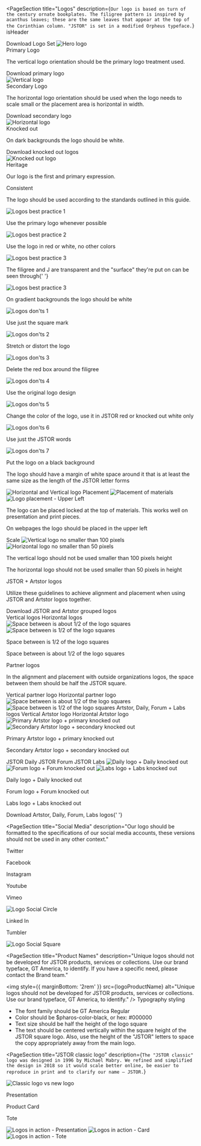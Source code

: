 

<PageSection
  title="Logos"
  description={`Our logo is based on turn of the century ornate bookplates. The filigree pattern is inspired by acanthus leaves; these are the same leaves that appear at the top of the Corinthian column. "JSTOR" is set in a modified Orpheus typeface.`}
  isHeader
>
  <PharosButton iconLeft="download" href="../files/brand-expressions/logos/All_logos.zip">
    Download Logo Set
  </PharosButton>
  <img src={heroLogo} alt="Hero logo" style={{ width: '100%' }} />
</PageSection>

<PageSection title="Logo types" moreTitleSpace>
  <Grid columns={2}>
    <div>
      <PharosHeading level="3" preset="4">
        Primary Logo
      </PharosHeading>
      <p style={{ color: 'var(--pharos-color-text-20)' }}>
        The vertical logo orientation should be the primary logo treatment used.
      </p>
      <PharosLink href="../files/brand-expressions/logos/JSTOR_primary.zip" target="_blank">
        Download primary logo
      </PharosLink>
    </div>
    <img src={veritalLogo} alt="Vertical logo" />
  </Grid>
  <Grid columns={2}>
    <div>
      <PharosHeading level="3" preset="4">
        Secondary Logo
      </PharosHeading>
      <p style={{ color: 'var(--pharos-color-text-20)' }}>
        The horizontal logo orientation should be used when the logo needs to scale small or the
        placement area is horizontal in width.
      </p>
      <PharosLink href="../files/brand-expressions/logos/JSTOR_secondary.zip" target="_blank">
        Download secondary logo
      </PharosLink>
    </div>
    <img src={horizontalLogo} alt="Horizontal logo" />
  </Grid>
  <Grid columns={2}>
    <div>
      <PharosHeading level="3" preset="4">
        Knocked out
      </PharosHeading>
      <p style={{ color: 'var(--pharos-color-text-20)' }}>
        On dark backgrounds the logo should be white.
      </p>
      <PharosLink href="../files/brand-expressions/logos/JSTOR_knocked.zip" target="_blank">
        Download knocked out logos
      </PharosLink>
    </div>
    <img src={knockoutLogo} alt="Knocked out logo" />
  </Grid>
</PageSection>

<PageSection title="Principles" moreTitleSpace>
  <Grid columns={2}>
    <div>
      <PharosHeading level="3" preset="4">
        Heritage
      </PharosHeading>
      <p style={{ color: 'var(--pharos-color-text-20)' }}>
        Our logo is the first and primary expression.
      </p>
    </div>
    <div>
      <PharosHeading level="3" preset="4">
        Consistent
      </PharosHeading>
      <p style={{ color: 'var(--pharos-color-text-20)' }}>
        The logo should be used according to the standards outlined in this guide.
      </p>
    </div>
  </Grid>
</PageSection>

<PageSection title="Best Practices">
  <DosAndDonts>
    <Grid columns={3}>
      <div>
        <img
          src={bestPracticesDoOne}
          alt="Logos best practice 1"
          style={{ width: '100%', marginBottom: '1rem' }}
        />
        <p>Use the primary logo whenever possible</p>
      </div>
      <div>
        <img
          src={bestPracticesDoTwo}
          alt="Logos best practice 2"
          style={{ width: '100%', marginBottom: '1rem' }}
        />
        <p>Use the logo in red or white, no other colors</p>
      </div>
      <div>
        <img
          src={bestPracticesDoThree}
          alt="Logos best practice 3"
          style={{ width: '100%', marginBottom: '1rem' }}
        />
        <p>
          The filigree and J are transparent and the "surface" they're put on can be seen through{' '}
        </p>
      </div>
      <div>
        <img
          src={bestPracticesDoFour}
          alt="Logos best practice 3"
          style={{ width: '100%', marginBottom: '1rem' }}
        />
        <p>On gradient backgrounds the logo should be white</p>
      </div>
    </Grid>
  </DosAndDonts>
  <DosAndDonts Dont>
    <Grid columns={3}>
      <div>
        <img src={bestPracticesDontOne} alt="Logos don'ts 1" />
        <p>Use just the square mark</p>
      </div>
      <div>
        <img src={bestPracticesDontTwo} alt="Logos don'ts 2" />
        <p>Stretch or distort the logo</p>
      </div>
      <div>
        <img src={bestPracticesDontThree} alt="Logos don'ts 3" />
        <p>Delete the red box around the filigree</p>
      </div>
      <div>
        <img src={bestPracticesDontFour} alt="Logos don'ts 4" />
        <p>Use the original logo design</p>
      </div>
      <div>
        <img src={bestPracticesDontFive} alt="Logos don'ts 5" />
        <p>Change the color of the logo, use it in JSTOR red or knocked out white only</p>
      </div>
      <div>
        <img src={bestPracticesDontSix} alt="Logos don'ts 6" />
        <p>Use just the JSTOR words </p>
      </div>
      <div>
        <img src={bestPracticesDontSeven} alt="Logos don'ts 7" />
        <p>Put the logo on a black background</p>
      </div>
    </Grid>
  </DosAndDonts>
</PageSection>

<PageSection title="Placement and Scale">
  <Grid columns={1}>
    <p style={{ color: 'var(--pharos-color-text-20)' }}>
      The logo should have a margin of white space around it that is at least the same size as the
      length of the JSTOR letter forms
    </p>
    <img
      src={placementHorizontalVertical}
      alt="Horizontal and Vertical logo"
      style={{ width: '100%' }}
    />
  </Grid>
  <PharosHeading level="3" preset="4" style={{ marginBottom: '2rem' }}>
    Placement
  </PharosHeading>
  <Grid columns={2} align="start">
    <img src={placementMaterials} alt="Placement of materials" />
    <img src={placementWebsite} alt="Logo placement - Upper Left" />
    <p>
      The logo can be placed locked at the top of materials. This works well on presentation and
      print pieces.
    </p>
    <p>On webpages the logo should be placed in the upper left</p>
  </Grid>
  <PharosHeading level="3" preset="4" style={{ marginBottom: '2rem' }}>
    Scale
  </PharosHeading>
  <Grid columns={2} align="start">
    <img src={scaleVertical} alt="Vertical logo no smaller than 100 pixels" />
    <img src={scaleHorizontal} alt="Horizontal logo no smaller than 50 pixels" />
    <p>The vertical logo should not be used smaller than 100 pixels height</p>
    <p>The horizontal logo should not be used smaller than 50 pixels in height</p>
  </Grid>
</PageSection>

<PageSection title="Cobranding">
  <div style={{ marginBottom: '4rem' }}>
    <PharosHeading level="3" preset="4">
      JSTOR + Artstor logos
    </PharosHeading>
    <p style={{ color: 'var(--pharos-color-text-20)' }}>
      Utilize these guidelines to achieve alignment and placement when using JSTOR and Artstor logos
      together.
    </p>
    <PharosLink href="../files/brand-expressions/logos/JSTOR_Artstor.zip">
      Download JSTOR and Artstor grouped logos
    </PharosLink>
  </div>
  <Grid columns={1}>
    <Grid columns={2} align="start" bottom={0}>
      <PharosHeading level="4" preset="2">
        Vertical logos
      </PharosHeading>
      <PharosHeading level="4" preset="2">
        Horizontal logos
      </PharosHeading>
      <img src={logoJstorArtstorVertical} alt="Space between is about 1/2 of the logo squares" />
      <img src={logoJstorArtstorHorizontal} alt="Space between is 1/2 of the logo squares" />
      <p>Space between is 1/2 of the logo squares</p>
      <p>Space between is about 1/2 of the logo squares</p>
    </Grid>
  </Grid>
  <PharosHeading level="3" preset="4">
    Partner logos
  </PharosHeading>
  <p style={{ color: 'var(--pharos-color-text-20)', marginBottom: '2rem' }}>
    In the alignment and placement with outside organizations logos, the space between them should
    be half the JSTOR square.
  </p>
  <Grid columns={1} bottom={4}>
    <Grid columns={2} align="start" bottom={0.5}>
      <PharosHeading level="4" preset="2">
        Vertical partner logo
      </PharosHeading>
      <PharosHeading level="4" preset="2">
        Horizontal partner logo
      </PharosHeading>
      <img src={partnerLogoVertical} alt="Space between is about 1/2 of the logo squares" />
      <img src={partnerLogoHorizontal} alt="Space between is 1/2 of the logo squares" />
    </Grid>
  </Grid>
  <PharosHeading level="3" preset="4" style={{ marginBottom: '2rem' }}>
    Artstor, Daily, Forum + Labs logos
  </PharosHeading>
  <Grid columns={1} bottom={4}>
    <Grid columns={2} align="start" bottom={3}>
      <PharosHeading level="4" preset="2">
        Vertical Artstor logo
      </PharosHeading>
      <PharosHeading level="4" preset="2">
        Horizontal Artstor logo
      </PharosHeading>
      <img src={ADFL1} alt="Primary Artstor logo + primary knocked out" />
      <img src={ADFL2} alt="Secondary Artstor logo + secondary knocked out" />
      <p>Primary Artstor logo + primary knocked out</p>
      <p>Secondary Artstor logo + secondary knocked out</p>
    </Grid>
    <Grid columns={3} align="start" bottom={0.5}>
      <PharosHeading level="4" preset="2">
        JSTOR Daily
      </PharosHeading>
      <PharosHeading level="4" preset="2">
        JSTOR Forum
      </PharosHeading>
      <PharosHeading level="4" preset="2">
        JSTOR Labs
      </PharosHeading>
      <img src={ADFL3} alt="Daily logo + Daily knocked out" />
      <img src={ADFL4} alt="Forum logo + Forum knocked out" />
      <img src={ADFL5} alt="Labs logo + Labs knocked out" />
      <p>Daily logo + Daily knocked out</p>
      <p>Forum logo + Forum knocked out</p>
      <p>Labs logo + Labs knocked out</p>
    </Grid>
    <PharosLink href="../files/brand-expressions/logos/Artstor_Daily_Forum_Labs.zip">
      Download Artstor, Daily, Forum, Labs logos{' '}
    </PharosLink>
  </Grid>
</PageSection>

<PageSection
  title="Social Media"
  description="Our logo should be formatted to the specifications of our social media accounts, these versions should not be used in any other context."
>
  <Grid columns={2} hSpace={10} bottom={0}>
    <Grid columns={2} bottom={0}>
      <div>
        <p>Twitter</p>
        <p>Facebook</p>
        <p>Instagram</p>
        <p>Youtube</p>
        <p>Vimeo </p>
      </div>
      <div>
        <img src={socialCircle} alt="Logo Social Circle" />
      </div>
    </Grid>
    <Grid columns={2} bottom={0}>
      <div>
        <p>Linked In</p>
        <p>Tumbler</p>
      </div>
      <div>
        <img src={socialSquare} alt="Logo Social Square" />
      </div>
    </Grid>
  </Grid>
</PageSection>

<PageSection
  title="Product Names"
  description="Unique logos should not be developed for JSTOR products, services  or collections. Use our brand typeface, GT America, to identify. If you have a specific need, please contact the Brand team."
>
  <img
    style={{ marginBottom: '2rem' }}
    src={logoProductName}
    alt="Unique logos should not be developed for JSTOR products, services  or collections. Use our brand typeface, GT America, to identify."
  />
  <PharosHeading level="4" preset="2">
    Typography styling
  </PharosHeading>
  <ul>
    <li>The font family should be GT America Regular</li>
    <li>Color should be $pharos-color-black, or hex: #000000</li>
    <li>Text size should be half the height of the logo square</li>
    <li>
      The text should be centered vertically within the square height of the JSTOR square logo.
      Also, use the height of the "JSTOR" letters to space the copy appropriately away from the main
      logo.
    </li>
  </ul>
</PageSection>

<PageSection
  title="JSTOR classic logo"
  description={`The "JSTOR classic" logo was designed in 1996 by Michael Mabry. We refined and simplified the design in 2018 so it would scale better online, be easier to reproduce in print and to clarify our name – JSTOR.`}
>
  <img src={logoClassic} alt="Classic logo vs new logo" />
</PageSection>

<PageSection title="Logo in action" moreTitleSpace>
  <div
    style={{
      display: 'grid',
      gap: ' 0.5rem 2rem',
      gridTemplateColumns: '2fr 1fr 1fr',
      marginBottom: '0rem',
      alignItems: 'start',
      justifyContent: 'normal',
    }}
  >
    <p>Presentation</p>
    <p>Product Card</p>
    <p>Tote</p>
    <img
      src={logoInActionPresentation}
      alt="Logos in action - Presentation"
      style={{ maxWidth: '100%' }}
    />
    <img src={actionProductCard} alt="Logos in action - Card" style={{ maxWidth: '100%' }} />
    <img src={actionTote} alt="Logos in action - Tote" style={{ maxWidth: '100%' }} />
  </div>
</PageSection>
